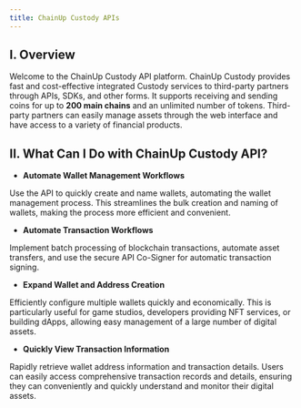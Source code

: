 ```yaml
---
title: ChainUp Custody APIs
---
```


## I. Overview

Welcome to the ChainUp Custody API platform. ChainUp Custody provides fast and cost-effective integrated Custody services to third-party partners through APIs, SDKs, and other forms. It supports receiving and sending coins for up to **200 main chains** and an unlimited number of tokens. Third-party partners can easily manage assets through the web interface and have access to a variety of financial products.

## II. What Can I Do with ChainUp Custody API?

* **Automate Wallet Management Workflows**

Use the API to quickly create and name wallets, automating the wallet management process. This streamlines the bulk creation and naming of wallets, making the process more efficient and convenient.

* **Automate Transaction Workflows**

Implement batch processing of blockchain transactions, automate asset transfers, and use the secure API Co-Signer for automatic transaction signing.

* **Expand Wallet and Address Creation**

Efficiently configure multiple wallets quickly and economically. This is particularly useful for game studios, developers providing NFT services, or building dApps, allowing easy management of a large number of digital assets.

* **Quickly View Transaction Information**

Rapidly retrieve wallet address information and transaction details. Users can easily access comprehensive transaction records and details, ensuring they can conveniently and quickly understand and monitor their digital assets.
